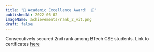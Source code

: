 ```yaml
---
title: "🥈 Academic Excellence Award!  🥳"
publishedAt: 2022-06-02
imageName: achievements/rank_2_vit.png
draft: false
---
```


Consecutively secured 2nd rank among BTech CSE students. Link to certificates [here](https://drive.google.com/file/d/1Kp7vSYyuqYcXSWzwVVQD8223kUN23YcD/view)